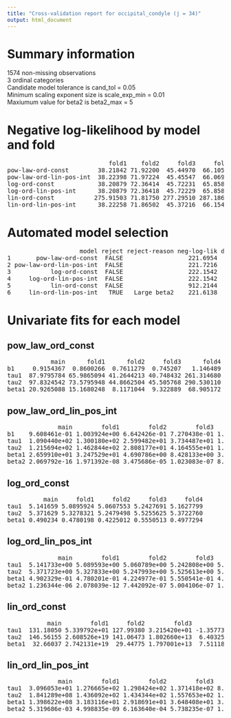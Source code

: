 ```yaml
---
title: "Cross-validation report for occipital_condyle (j = 34)"
output: html_document
---
```

# Summary information
1574 non-missing observations  
3 ordinal categories  
Candidate model tolerance is cand_tol = 0.05  
Minimum scaling exponent size is scale_exp_min = 0.01  
Maxiumum value for beta2 is beta2_max = 5  

# Negative log-likelihood by model and fold
<pre>
                            fold1    fold2     fold3     fold4  
pow-law-ord-const        38.21842 71.92200  45.44970  66.10530  
pow-law-ord-lin-pos-int  38.22398 71.97224  45.45547  66.06992  
log-ord-const            38.20879 72.36414  45.72231  65.85896  
log-ord-lin-pos-int      38.20879 72.36418  45.72229  65.85896  
lin-ord-const           275.91503 71.81750 277.29510 287.18678  
lin-ord-lin-pos-int      38.22258 71.86502  45.37216  66.15400  
</pre>
# Automated model selection
<pre>
                    model reject reject-reason neg-log-lik delta-neg-log-lik model-rank  
1       pow-law-ord-const  FALSE                  221.6954        0.08165895          1  
2 pow-law-ord-lin-pos-int  FALSE                  221.7216        0.10784460          2  
3           log-ord-const  FALSE                  222.1542        0.54043878          3  
4     log-ord-lin-pos-int  FALSE                  222.1542        0.54046503          4  
5           lin-ord-const  FALSE                  912.2144      690.60065025          5  
6     lin-ord-lin-pos-int   TRUE   Large beta2    221.6138        0.00000000         NA  
</pre>
# Univariate fits for each model
## pow_law_ord_const  
<pre>
            main      fold1      fold2     fold3      fold4  
b1     0.9154367  0.8600266  0.7611279  0.745207   1.146489  
tau1  87.9795784 65.9865094 41.2644213 40.748432 261.314680  
tau2  97.8324542 73.5795948 44.8662504 45.505768 290.530110  
beta1 20.9265088 15.1680248  8.1171044  9.322889  68.905172  
</pre>
## pow_law_ord_lin_pos_int  
<pre>
              main        fold1        fold2        fold3        fold4  
b1    9.608461e-01 1.003924e+00 6.642426e-01 7.270438e-01 1.038532e+00  
tau1  1.090440e+02 1.300180e+02 2.599482e+01 3.734487e+01 1.575104e+02  
tau2  1.215694e+02 1.462844e+02 2.808177e+01 4.164555e+01 1.743104e+02  
beta1 2.659910e+01 3.247529e+01 4.690786e+00 8.428133e+00 3.964492e+01  
beta2 2.069792e-16 1.971392e-08 3.475686e-05 1.023083e-07 8.516809e-08  
</pre>
## log_ord_const  
<pre>
          main     fold1     fold2     fold3     fold4  
tau1  5.141659 5.0895924 5.0607553 5.2427691 5.1627799  
tau2  5.371629 5.3278321 5.2479498 5.5255625 5.3722760  
beta1 0.490234 0.4780198 0.4225012 0.5550513 0.4977294  
</pre>
## log_ord_lin_pos_int  
<pre>
              main        fold1        fold2        fold3        fold4  
tau1  5.141733e+00 5.089593e+00 5.060789e+00 5.242808e+00 5.162780e+00  
tau2  5.371723e+00 5.327833e+00 5.247993e+00 5.525613e+00 5.372276e+00  
beta1 4.902329e-01 4.780201e-01 4.224977e-01 5.550541e-01 4.977293e-01  
beta2 1.236344e-06 2.078039e-12 7.442092e-07 5.004106e-07 1.657193e-24  
</pre>
## lin_ord_const  
<pre>
           main        fold1     fold2        fold3         fold4  
tau1  131.18050 5.339792e+01 127.99380 3.215420e+01 -1.357738e+02  
tau2  146.56155 2.608526e+19 141.06473 1.802660e+13  6.403252e+44  
beta1  32.66037 2.742131e+19  29.44775 1.797001e+13  7.511189e+44  
</pre>
## lin_ord_lin_pos_int  
<pre>
              main        fold1        fold2        fold3        fold4  
tau1  3.096053e+01 1.276665e+02 1.298424e+02 1.371418e+02 8.873289e+02  
tau2  1.841289e+08 1.436092e+02 1.434344e+02 1.557653e+02 1.091505e+03  
beta1 1.398622e+08 3.183116e+01 2.918691e+01 3.648408e+01 3.340268e-36  
beta2 5.319686e-03 4.998835e-09 6.163640e-04 5.738235e-07 1.953457e+36  
</pre>
